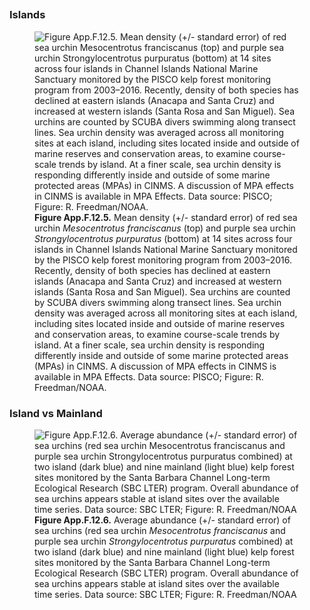## {.tabset} 

### Islands

![**Figure App.F.12.5.** Mean density (+/- standard error) of red sea urchin _Mesocentrotus franciscanus_ (top) and purple sea urchin _Strongylocentrotus purpuratus_ (bottom) at 14 sites across four islands in Channel Islands National Marine Sanctuary monitored by the PISCO kelp forest monitoring program from 2003–2016. Recently, density of both species has declined at eastern islands (Anacapa and Santa Cruz) and increased at western islands (Santa Rosa and San Miguel). Sea urchins are counted by SCUBA divers swimming along transect lines. Sea urchin density was averaged across all monitoring sites at each island, including sites located inside and outside of marine reserves and conservation areas, to examine course-scale trends by island. At a finer scale, sea urchin density is responding differently inside and outside of some marine protected areas (MPAs) in CINMS. A discussion of MPA effects in CINMS is available in MPA Effects. Data source: PISCO; Figure: R. Freedman/NOAA.](../img/cinms_cr/App.F.12.5.urchins_PISCO.jpg)

### Island vs Mainland

![**Figure App.F.12.6.** Average abundance (+/- standard error) of sea urchins (red sea urchin _Mesocentrotus franciscanus_ and purple sea urchin _Strongylocentrotus purpuratus_ combined) at two island (dark blue) and nine mainland (light blue) kelp forest sites monitored by the Santa Barbara Channel Long-term Ecological Research (SBC LTER) program. Overall abundance of sea urchins appears stable at island sites over the available time series. Data source: SBC LTER; Figure: R. Freedman/NOAA](../img/cinms_cr/App.F.12.6_urchins_LTER.jpg)